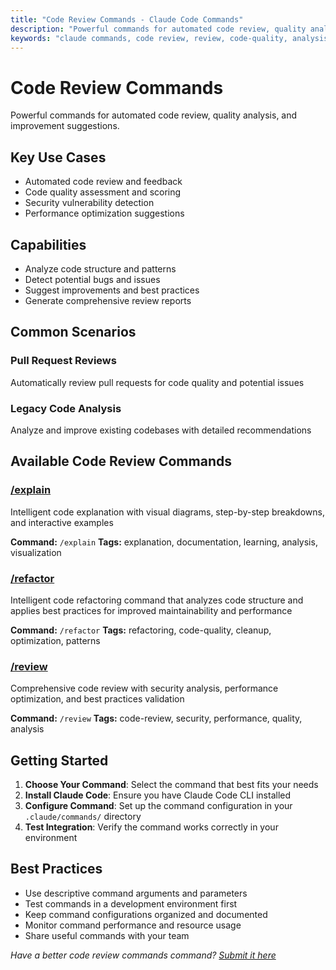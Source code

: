 ```yaml
---
title: "Code Review Commands - Claude Code Commands"
description: "Powerful commands for automated code review, quality analysis, and improvement suggestions."
keywords: "claude commands, code review, review, code-quality, analysis"
---
```


# Code Review Commands

Powerful commands for automated code review, quality analysis, and improvement suggestions.

## Key Use Cases

- Automated code review and feedback
- Code quality assessment and scoring
- Security vulnerability detection
- Performance optimization suggestions

## Capabilities

- Analyze code structure and patterns
- Detect potential bugs and issues
- Suggest improvements and best practices
- Generate comprehensive review reports

## Common Scenarios

### Pull Request Reviews
Automatically review pull requests for code quality and potential issues

### Legacy Code Analysis
Analyze and improve existing codebases with detailed recommendations


## Available Code Review Commands

### [/explain](/commands/explain)
Intelligent code explanation with visual diagrams, step-by-step breakdowns, and interactive examples

**Command:** `/explain`
**Tags:** explanation, documentation, learning, analysis, visualization

### [/refactor](/commands/refactor)
Intelligent code refactoring command that analyzes code structure and applies best practices for improved maintainability and performance

**Command:** `/refactor`
**Tags:** refactoring, code-quality, cleanup, optimization, patterns

### [/review](/commands/review)
Comprehensive code review with security analysis, performance optimization, and best practices validation

**Command:** `/review`
**Tags:** code-review, security, performance, quality, analysis


## Getting Started

1. **Choose Your Command**: Select the command that best fits your needs
2. **Install Claude Code**: Ensure you have Claude Code CLI installed
3. **Configure Command**: Set up the command configuration in your `.claude/commands/` directory
4. **Test Integration**: Verify the command works correctly in your environment

## Best Practices

- Use descriptive command arguments and parameters
- Test commands in a development environment first
- Keep command configurations organized and documented
- Monitor command performance and resource usage
- Share useful commands with your team

*Have a better code review commands command? [Submit it here](/submit)*
